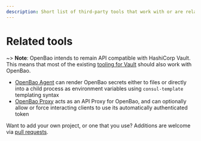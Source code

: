 ```yaml
---
description: Short list of third-party tools that work with or are related to OpenBao.
---
```


# Related tools

~> **Note**: OpenBao intends to remain API compatible with HashiCorp Vault. This
means that most of the existing [tooling for
Vault](https://developer.hashicorp.com/vault/api-docs/relatedtools) should also
work with OpenBao.

- [OpenBao Agent](/docs/agent-and-proxy/agent) can render OpenBao secrets either to files or directly into a child process as environment variables using `consul-template` templating syntax
- [OpenBao Proxy](/docs/agent-and-proxy/proxy) acts as an API Proxy for OpenBao, and can optionally allow or force interacting clients to use its automatically authenticated token

Want to add your own project, or one that you use? Additions are welcome via [pull requests](https://github.com/openbao/openbao/blob/main/website/content/api-docs/relatedtools.mdx).

